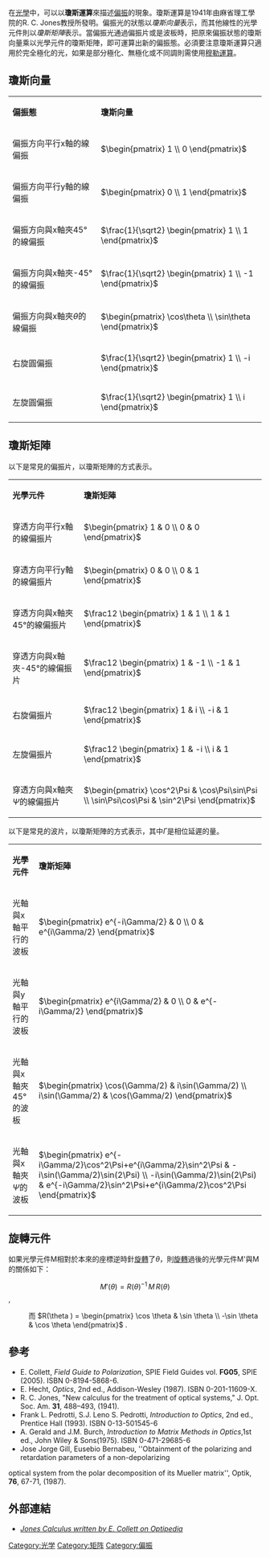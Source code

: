 在[[光學|光學]]中，可以以'''瓊斯運算'''來描述[[偏振|偏振]]的現象。瓊斯運算是1941年由麻省理工學院的R. C. Jones教授所發明。偏振光的狀態以''瓊斯向量''表示，而其他線性的光學元件則以''瓊斯矩陣''表示。當偏振光通過偏振片或是波板時，把原來偏振狀態的瓊斯向量乘以光學元件的瓊斯矩陣，即可運算出新的偏振態。必須要注意瓊斯運算只適用於完全極化的光，如果是部分極化、無極化或不同調則需使用[[穆勒運算|穆勒運算]]。

==瓊斯向量==
{| class="wikitable"
| '''偏振態''' || '''瓊斯向量'''
|-
| 偏振方向平行x軸的線偏振 || <math>\begin{pmatrix} 1 \\ 0 \end{pmatrix}</math>
|-
| 偏振方向平行y軸的線偏振 || <math>\begin{pmatrix} 0 \\ 1 \end{pmatrix}</math>
|-
| 偏振方向與x軸夾45°的線偏振 || <math>\frac{1}{\sqrt2} \begin{pmatrix} 1 \\ 1 \end{pmatrix}</math>
|-
| 偏振方向與x軸夾-45°的線偏振 || <math>\frac{1}{\sqrt2} \begin{pmatrix} 1 \\ -1 \end{pmatrix}</math>
|-
| 偏振方向與x軸夾<math>\theta</math>的線偏振 || <math>\begin{pmatrix} \cos\theta \\ \sin\theta \end{pmatrix}</math>
|-
| 右旋圓偏振 || <math>\frac{1}{\sqrt2} \begin{pmatrix} 1 \\ -i \end{pmatrix}</math>
|-
| 左旋圓偏振 || <math>\frac{1}{\sqrt2} \begin{pmatrix} 1 \\ i \end{pmatrix}</math>
|}

==瓊斯矩陣==
以下是常見的偏振片，以瓊斯矩陣的方式表示。
{| class="wikitable"
| '''光學元件''' || '''瓊斯矩陣'''
|-
| 穿透方向平行x軸的線偏振片 ||
<math>\begin{pmatrix}
1 & 0 \\ 0 & 0
\end{pmatrix}</math>
|-
| 穿透方向平行y軸的線偏振片 ||
<math>\begin{pmatrix}
0 & 0 \\ 0 & 1
\end{pmatrix}</math>
|-
| 穿透方向與x軸夾45°的線偏振片 ||
<math>\frac12 \begin{pmatrix}
1 & 1 \\ 1 & 1
\end{pmatrix}</math>
|-
| 穿透方向與x軸夾-45°的線偏振片 ||
<math>\frac12 \begin{pmatrix}
1 & -1 \\ -1 & 1
\end{pmatrix}</math>
|-
| 右旋偏振片 ||
<math>\frac12 \begin{pmatrix}
1 & i \\ -i & 1
\end{pmatrix}
</math>
|-
| 左旋偏振片 ||
<math>\frac12 \begin{pmatrix}
1 & -i \\ i & 1
\end{pmatrix}</math>
|-
| 穿透方向與x軸夾<math>\Psi</math>的線偏振片||
<math>\begin{pmatrix}
\cos^2\Psi & \cos\Psi\sin\Psi \\
\sin\Psi\cos\Psi & \sin^2\Psi
\end{pmatrix}</math>
<br />
|}
以下是常見的波片，以瓊斯矩陣的方式表示，其中<math>\Gamma</math>是相位延遲的量。
{| class="wikitable"
| '''光學元件''' || '''瓊斯矩陣'''
|-
| 光軸與x軸平行的波板 ||
<math>\begin{pmatrix}
e^{-i\Gamma/2} & 0 \\ 0 & e^{i\Gamma/2}
\end{pmatrix}</math>
|-
| 光軸與y軸平行的波板 ||
<math>\begin{pmatrix}
e^{i\Gamma/2} & 0 \\ 0 & e^{-i\Gamma/2}
\end{pmatrix}</math>
|-
| 光軸與x軸夾45°的波板||
<math>\begin{pmatrix}
\cos(\Gamma/2) & i\sin(\Gamma/2) \\
i\sin(\Gamma/2) & \cos(\Gamma/2)
\end{pmatrix}</math>
|-
| 光軸與x軸夾<math>\Psi</math>的波板||
<math>\begin{pmatrix}
e^{-i\Gamma/2}\cos^2\Psi+e^{i\Gamma/2}\sin^2\Psi & -i\sin(\Gamma/2)\sin(2\Psi) \\
-i\sin(\Gamma/2)\sin(2\Psi) & e^{-i\Gamma/2}\sin^2\Psi+e^{i\Gamma/2}\cos^2\Psi
\end{pmatrix}</math>
<br />
|}

== 旋轉元件==
如果光學元件M相對於本來的座標逆時針[[旋轉|旋轉]]了<math>\theta</math>，則[[旋轉矩陣|旋轉]]過後的光學元件M'與M的關係如下：
:<math>M'(\theta )=R(\theta )^{-1}\,M\,R(\theta )</math> , 
: 而 <math>R(\theta ) = 
\begin{pmatrix}
\cos \theta & \sin \theta \\
-\sin \theta & \cos \theta
\end{pmatrix}</math> .

==參考==
* E. Collett, ''Field Guide to Polarization'', SPIE Field Guides vol. '''FG05''', SPIE (2005). ISBN 0-8194-5868-6.
* E. Hecht, ''Optics'', 2nd ed., Addison-Wesley (1987). ISBN 0-201-11609-X.
* R. C. Jones, "New calculus for the treatment of optical systems," J. Opt. Soc. Am. '''31''', 488–493, (1941).
* Frank L. Pedrotti, S.J. Leno S. Pedrotti, ''Introduction to Optics'', 2nd ed., Prentice Hall (1993). ISBN 0-13-501545-6
* A. Gerald and J.M. Burch, ''Introduction to Matrix Methods in Optics'',1st ed., John Wiley & Sons(1975). ISBN 0-471-29685-6
* Jose Jorge Gill, Eusebio Bernabeu, ''Obtainment of the polarizing and retardation parameters of a non-depolarizing 
optical system from the polar decomposition of its Mueller matrix'', Optik, '''76''', 67-71, (1987).

==外部連結==

* [http://spie.org/x32380.xml ''Jones Calculus written by E. Collett on Optipedia''] {{Wayback|url=http://spie.org/x32380.xml |date=20151122043648 }}

[[Category:光学|Category:光学]]
[[Category:矩阵|Category:矩阵]]
[[Category:偏振|Category:偏振]]